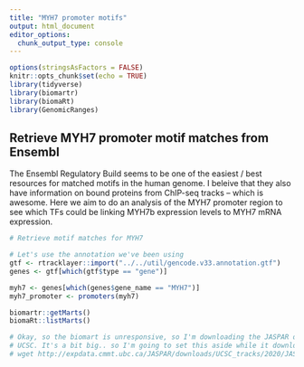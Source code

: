 ```yaml
---
title: "MYH7 promoter motifs"
output: html_document
editor_options: 
  chunk_output_type: console
---
```


```r
options(stringsAsFactors = FALSE)
knitr::opts_chunk$set(echo = TRUE)
library(tidyverse)
library(biomartr)
library(biomaRt)
library(GenomicRanges)
```

## Retrieve MYH7 promoter motif matches from Ensembl

The Ensembl Regulatory Build seems to be one of the easiest / best resources for matched motifs in the human genome. I beleive that they also have information on bound proteins from ChIP-seq tracks -- which is awesome. Here we aim to do an analysis of the MYH7 promoter region to see which TFs could be linking MYH7b expression levels to MYH7 mRNA expression. 

```r
# Retrieve motif matches for MYH7

# Let's use the annotation we've been using
gtf <- rtracklayer::import("../../util/gencode.v33.annotation.gtf")
genes <- gtf[which(gtf$type == "gene")]

myh7 <- genes[which(genes$gene_name == "MYH7")]
myh7_promoter <- promoters(myh7)

biomartr::getMarts()
biomaRt::listMarts()

# Okay, so the biomart is unresponsive, so I'm downloading the JASPAR dataset from 
# UCSC. It's a bit big.. so I'm going to set this aside while it downloads.
# wget http://expdata.cmmt.ubc.ca/JASPAR/downloads/UCSC_tracks/2020/JASPAR2020_hg38.bb
```

